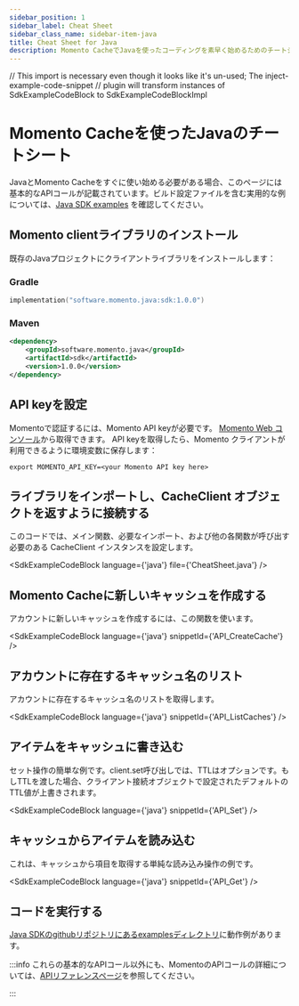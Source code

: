 ```yaml
---
sidebar_position: 1
sidebar_label: Cheat Sheet
sidebar_class_name: sidebar-item-java
title: Cheat Sheet for Java
description: Momento CacheでJavaを使ったコーディングを素早く始めるためのチートシートです。
---
```


// This import is necessary even though it looks like it's un-used; The inject-example-code-snippet
// plugin will transform instances of SdkExampleCodeBlock to SdkExampleCodeBlockImpl

# Momento Cacheを使ったJavaのチートシート

JavaとMomento Cacheをすぐに使い始める必要がある場合、このページには基本的なAPIコールが記載されています。ビルド設定ファイルを含む実用的な例については、[Java SDK examples](https://github.com/momentohq/client-sdk-java/tree/main/examples) を確認してください。

## Momento clientライブラリのインストール

既存のJavaプロジェクトにクライアントライブラリをインストールします：

### Gradle
```kotlin
implementation("software.momento.java:sdk:1.0.0")
```

### Maven
```xml
<dependency>
    <groupId>software.momento.java</groupId>
    <artifactId>sdk</artifactId>
    <version>1.0.0</version>
</dependency>
```

## API keyを設定

Momentoで認証するには、Momento API keyが必要です。 [Momento Web コンソール](https://console.gomomento.com/caches)から取得できます。
API keyを取得したら、Momento クライアントが利用できるように環境変数に保存します：

```
export MOMENTO_API_KEY=<your Momento API key here>
```

## ライブラリをインポートし、CacheClient オブジェクトを返すように接続する
このコードでは、メイン関数、必要なインポート、および他の各関数が呼び出す必要のある CacheClient インスタンスを設定します。

<SdkExampleCodeBlock language={'java'} file={'CheatSheet.java'} />

## Momento Cacheに新しいキャッシュを作成する
アカウントに新しいキャッシュを作成するには、この関数を使います。

<SdkExampleCodeBlock language={'java'} snippetId={'API_CreateCache'} />


## アカウントに存在するキャッシュ名のリスト
アカウントに存在するキャッシュ名のリストを取得します。

<SdkExampleCodeBlock language={'java'} snippetId={'API_ListCaches'} />

## アイテムをキャッシュに書き込む
セット操作の簡単な例です。client.set呼び出しでは、TTLはオプションです。もしTTLを渡した場合、クライアント接続オブジェクトで設定されたデフォルトのTTL値が上書きされます。

<SdkExampleCodeBlock language={'java'} snippetId={'API_Set'} />

## キャッシュからアイテムを読み込む
これは、キャッシュから項目を取得する単純な読み込み操作の例です。

<SdkExampleCodeBlock language={'java'} snippetId={'API_Get'} />

## コードを実行する

[Java SDKのgithubリポジトリにあるexamplesディレクトリ](https://github.com/momentohq/client-sdk-java/tree/main/examples)に動作例があります。

:::info
これらの基本的なAPIコール以外にも、MomentoのAPIコールの詳細については、[APIリファレンスページ](../../api-reference/index.mdx)を参照してください。

:::
